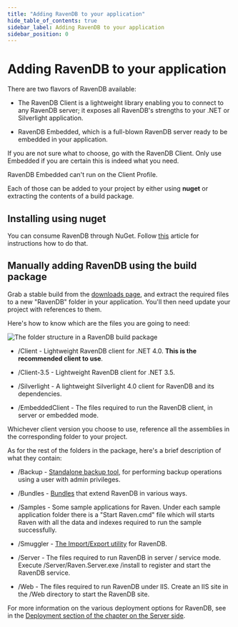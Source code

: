 ```yaml
---
title: "Adding RavenDB to your application"
hide_table_of_contents: true
sidebar_label: Adding RavenDB to your application
sidebar_position: 0
---
```



# Adding RavenDB to your application

There are two flavors of RavenDB available:

* The RavenDB Client is a lightweight library enabling you to connect to any RavenDB server; it exposes all RavenDB's strengths to your .NET or Silverlight application.

* RavenDB Embedded, which is a full-blown RavenDB server ready to be embedded in your application.

If you are not sure what to choose, go with the RavenDB Client. Only use Embedded if you are certain this is indeed what you need.

<Admonition type="note" title="Note">
RavenDB Embedded can't run on the Client Profile.
</Admonition>

Each of those can be added to your project by either using **nuget** or extracting the contents of a build package.

## Installing using nuget

You can consume RavenDB through NuGet. Follow [this](https://ravendb.net/docs/intro/quickstart/adding-ravendb-through-nuget?version=1.0) article for instructions how to do that.

## Manually adding RavenDB using the build package

Grab a stable build from the [downloads page](https://ravendb.net/download), and extract the required files to a new "RavenDB" folder in your application. You'll then need update your project with references to them.

Here's how to know which are the files you are going to need:

![The folder structure in a RavenDB build package](./assets/build_package.png)

* /Client - Lightweight RavenDB client for .NET 4.0. **This is the recommended client to use**.

* /Client-3.5 - Lightweight RavenDB client for .NET 3.5.

* /Silverlight - A lightweight Silverlight 4.0 client for RavenDB and its dependencies.

* /EmbeddedClient - The files required to run the RavenDB client, in server or embedded mode.

Whichever client version you choose to use, reference all the assemblies in the corresponding folder to your project.

As for the rest of the folders in the package, here's a brief description of what they contain:

* /Backup - [Standalone backup tool](../../server/administration/backup-restore.mdx), for performing backup operations using a user with admin privileges.

* /Bundles - [Bundles](../../server/bundles.mdx) that extend RavenDB in various ways.

* /Samples - Some sample applications for Raven. Under each sample application folder there is a "Start Raven.cmd" file which will starts Raven with all the data and indexes required to run the sample successfully.

* /Smuggler - [The Import/Export utility](../../server/administration/export-import.mdx) for RavenDB.

* /Server - The files required to run RavenDB in server / service mode. Execute /Server/Raven.Server.exe /install to register and start the RavenDB service.

* /Web - The files required to run RavenDB under IIS. Create an IIS site in the /Web directory to start the RavenDB site.

For more information on the various deployment options for RavenDB, see in the [Deployment section of the chapter on the Server side](../../server/deployment.mdx).